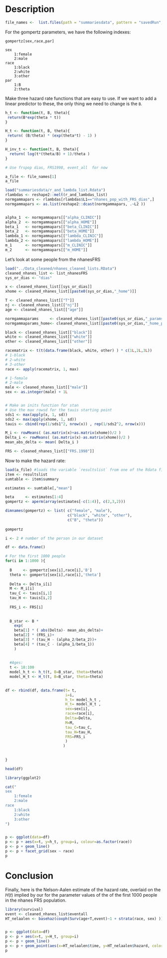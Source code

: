 # Description
```r
file_names <-  list.files(path = "summariesdata", pattern = "savedRun", full.names = TRUE)
```

For the gompertz parameters, we have the following indexes:
```
gompertz[sex,race,par]

sex
    1:female
    2:male
race
    1:black
    2:white
    3:other
par
    1:B
    2:theta
```

Make three hazard rate functions that are easy to use.
If we want to add a linear predictor to these, the only thing we need to change is the `B`.
```r
h_t <- function(t, B, theta){
 return(B*exp(theta * t))
}

H_t <- function(t, B, theta){
 return( (B/theta) * (exp(theta*t) - 1) )
}

H_inv_t <- function(t, B, theta){
  return( log(t*(theta/B) + 1)/theta )
}
```




```r

# Use frspop dias, FRS1998, event_all  for now

a_file <- file_names[1]
a_file
```


```r
load("summariesdata/r_and_lambda_list.Rdata")
rlambdas <- reshape2::melt(r_and_lambdas_list)
normgammapars <- rlambdas[rlambdas$L1=="nhanes_pop_with_FRS_dias",]
normgammapars <- as.list(reshape2::dcast(normgammapars, .~L2 ))


alpha_1  <- normgammapars[["alpha_CLINIC"]]
alpha_2  <- normgammapars[["alpha_HOME"]]   
beta_1   <- normgammapars[["beta_CLINIC"]]  
beta_2   <- normgammapars[["beta_HOME"]]    
lambda_1 <- normgammapars[["lambda_CLINIC"]]
lambda_2 <- normgammapars[["lambda_HOME"]]  
m_1      <- normgammapars[["m_CLINIC"]]     
m_2      <- normgammapars[["m_HOME"]]       

```

Let's look at some people from the nhanesFRS 
```r

load("../Data_cleaned/nhanes_cleaned_lists.RData")
cleaned_nhanes_list <- list_nhanesFRS
sys_or_dias <- "dias"

x <- cleaned_nhanes_list[[sys_or_dias]]
xhome <- cleaned_nhanes_list[[paste0(sys_or_dias,"_home")]]

T <- cleaned_nhanes_list[["T"]]
nj <- cleaned_nhanes_list[["nj"]]
age <- cleaned_nhanes_list[["age"]]

normgammaparams     <- cleaned_nhanes_list[[paste0(sys_or_dias,"_params")]]$estimates
normgammaparams_home<- cleaned_nhanes_list[[paste0(sys_or_dias,"_home_params")]]$estimates

black <- cleaned_nhanes_list[["black"]]
white <- cleaned_nhanes_list[["white"]]
other <- cleaned_nhanes_list[["other"]]

racematrix <- t(t(data.frame(black, white, other) ) * c(1L,2L,3L))
# 1-black
# 2-white
# 3-other
race <- apply(racematrix, 1, max)

# 1-female
# 2-male
male <- cleaned_nhanes_list[["male"]]
sex <- as.integer(male) + 1L


# Make an inits function for stan
# Use the max rowsd for the tauis starting point
sds1 <- max(apply(x, 1, sd))
sds2 <- max(apply(xhome, 1, sd))
tauis <- cbind(rep(1/sds1^2, nrow(x)) , rep(1/sds2^2, nrow(x)))

M_i <- rowMeans( (as.matrix(x)+as.matrix(xhome))/2 )
Delta_i <- rowMeans( (as.matrix(x)-as.matrix(xhome))/2 ) 
mean_abs_delta <- mean( Delta_i )

FRS <- cleaned_nhanes_list[["FRS.1998"]]
```

Now to make the hazard rate:

```r
load(a_file) #loads the variable `resultslist` from one of the Rdata files
item <- resultslist
sumtable <- item$summary

estimates <- sumtable[,"mean"]

beta     <- estimates[1:4]
gompertz <- aperm(array(estimates[-c(1:4)], c(2,3,2)))

dimnames(gompertz) <- list( c("female", "male"),
                            c("black", "white", "other"),
                            c("B", "theta"))
                            
gompertz
```

```r

i <- 2 # number of the person in our dataset

df <- data.frame()

# For the first 1000 people
for(i in 1:1000 ){
  
  B     <- gompertz[sex[i],race[i],'B']
  theta <- gompertz[sex[i],race[i],'theta']
  
  Delta <- Delta_i[i]
  M <- M_i[i]
  tau_C <- tauis[i,1]
  tau_H <- tauis[i,2]
  
  FRS_i <- FRS[i]
  
  
  B_star <- B * 
    exp(
    beta[1] * ( abs(Delta)- mean_abs_delta)+
    beta[2] * (FRS_i)+
    beta[3] * (tau_H - (alpha_2/beta_2))+
    beta[4] * (tau_C - (alpha_1/beta_1))
    )
  
  
  #Ages:
  t <- 18:100
  model_h_t <- h_t(t, B=B_star, theta=theta)
  model_H_t <- H_t(t, B=B_star, theta=theta)

  
df <- rbind(df, data.frame(t= t, 
                           i=i,
                           h_t= model_h_t ,
                           H_t= model_H_t ,
                           sex=sex[i],
                           race=race[i],
                           Delta=Delta,
                           M=M,
                           tau_C=tau_C,
                           tau_H=tau_H,
                           FRS=FRS_i
                           )
                          )
                           
  
}

head(df)

```

```r
library(ggplot2)

cat("
sex
    1:female
    2:male
race
    1:black
    2:white
    3:other
")


p <- ggplot(data=df)
p <- p + aes(x=t, y=h_t, group=i, colour=as.factor(race))
p <- p + geom_line()
p <- p + facet_grid(sex ~ race)
p
```

# Conclusion
Finally, here is the Nelson-Aalen estimate of the hazard rate, overlaid on the $H(t)$ implied by our for the parameter values of the of the first 1000 people in the nhanes FRS population.
```r

library(survival)
event <- cleaned_nhanes_list$eventall
HT_nelaalen <- basehaz(coxph(Surv(age+T,event)~1 + strata(race, sex) ))


p <- ggplot(data=df)
p <- p + aes(x=t, y=H_t, group=i)
p <- p + geom_line()
p <- p + geom_point(aes(x=HT_nelaalen$time, y=HT_nelaalen$hazard, color=strata), data=HT_nelaalen)
p


```
